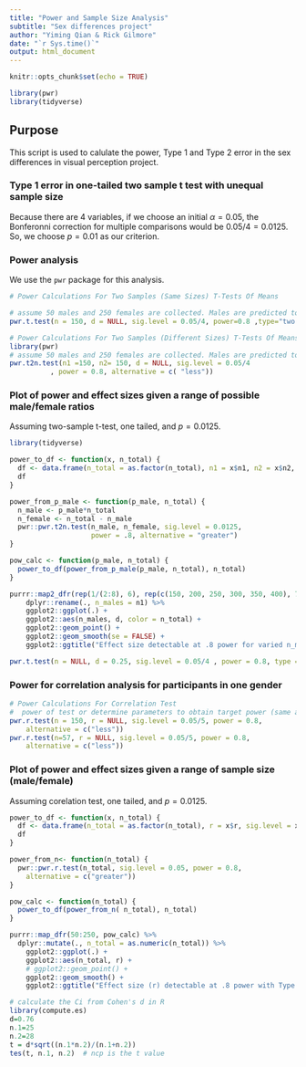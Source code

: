 ```yaml
---
title: "Power and Sample Size Analysis"
subtitle: "Sex differences project"
author: "Yiming Qian & Rick Gilmore"
date: "`r Sys.time()`"
output: html_document
---
```


```r
knitr::opts_chunk$set(echo = TRUE)

library(pwr)
library(tidyverse)
```

## Purpose

This script is used to calulate the power, Type 1 and Type 2 error in the sex differences in visual perception project.

### Type 1 error in one-tailed two sample t test with unequal sample size

Because there are 4 variables, if we choose an initial $\alpha=0.05$, the Bonferonni correction for multiple comparisons would be $0.05/4=0.0125$. So, we choose $p=0.01$ as our criterion.

### Power analysis

We use the `pwr` package for this analysis.

```r
# Power Calculations For Two Samples (Same Sizes) T-Tests Of Means

# assume 50 males and 250 females are collected. Males are predicted to have lower threshold than females. So we use one-tailed t test
pwr.t.test(n = 150, d = NULL, sig.level = 0.05/4, power=0.8 ,type="two.sample",alternative="greater")

```

```r
# Power Calculations For Two Samples (Different Sizes) T-Tests Of Means
library(pwr)
# assume 50 males and 250 females are collected. Males are predicted to have lower threshold than females. So we use one-tailed t test
pwr.t2n.test(n1 =150, n2= 150, d = NULL, sig.level = 0.05/4
          , power = 0.8, alternative = c( "less"))

```

### Plot of power and effect sizes given a range of possible male/female ratios

Assuming two-sample t-test, one tailed, and $p=0.0125$.

```r
library(tidyverse)

power_to_df <- function(x, n_total) {
  df <- data.frame(n_total = as.factor(n_total), n1 = x$n1, n2 = x$n2, d = x$d, sig.level = x$sig.level, power = x$power, alternative = x$alternative)
  df
}

power_from_p_male <- function(p_male, n_total) {
  n_male <- p_male*n_total
  n_female <- n_total - n_male
  pwr::pwr.t2n.test(n_male, n_female, sig.level = 0.0125, 
                    power = .8, alternative = "greater")
}

pow_calc <- function(p_male, n_total) {
  power_to_df(power_from_p_male(p_male, n_total), n_total)
}

purrr::map2_dfr(rep(1/(2:8), 6), rep(c(150, 200, 250, 300, 350, 400), 7), pow_calc) %>%
    dplyr::rename(., n_males = n1) %>%
    ggplot2::ggplot(.) + 
    ggplot2::aes(n_males, d, color = n_total) + 
    ggplot2::geom_point() +
    ggplot2::geom_smooth(se = FALSE) +
    ggplot2::ggtitle("Effect size detectable at .8 power for varied n_males")
```


```r
pwr.t.test(n = NULL, d = 0.25, sig.level = 0.05/4 , power = 0.8, type = "two.sample", alternative = "greater")
```
 
### Power for correlation analysis for participants in one gender
 
```r
# Power Calculations For Correlation Test
#  power of test or determine parameters to obtain target power (same as power.anova.test).
pwr.r.test(n = 150, r = NULL, sig.level = 0.05/5, power = 0.8,
    alternative = c("less"))
pwr.r.test(n=57, r = NULL, sig.level = 0.05/5, power = 0.8,
    alternative = c("less"))
```


### Plot of power and effect sizes given a range of sample size (male/female)

Assuming corelation test, one tailed, and $p=0.0125$.

```r


power_to_df <- function(x, n_total) {
  df <- data.frame(n_total = as.factor(n_total), r = x$r, sig.level = x$sig.level, power = x$power, alternative = x$alternative)
  df
}

power_from_n<- function(n_total) {
  pwr::pwr.r.test(n_total, sig.level = 0.05, power = 0.8,
    alternative = c("greater"))
}

pow_calc <- function(n_total) {
  power_to_df(power_from_n( n_total), n_total)
}

purrr::map_dfr(50:250, pow_calc) %>%
  dplyr::mutate(., n_total = as.numeric(n_total)) %>%
    ggplot2::ggplot(.) + 
    ggplot2::aes(n_total, r) + 
    # ggplot2::geom_point() +
    ggplot2::geom_smooth() +
    ggplot2::ggtitle("Effect size (r) detectable at .8 power with Type I error at .05")
```

```r
# calculate the Ci from Cohen's d in R
library(compute.es)
d=0.76
n.1=25
n.2=28
t = d*sqrt((n.1*n.2)/(n.1+n.2))
tes(t, n.1, n.2)  # ncp is the t value 
```